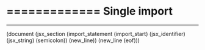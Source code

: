 =============
Single import
=============

---

(document
  (jsx_section
    (import_statement
      (import_start)
      (jsx_identifier)
      (jsx_string)
      (semicolon))
    (new_line))
  (new_line
    (eof)))
